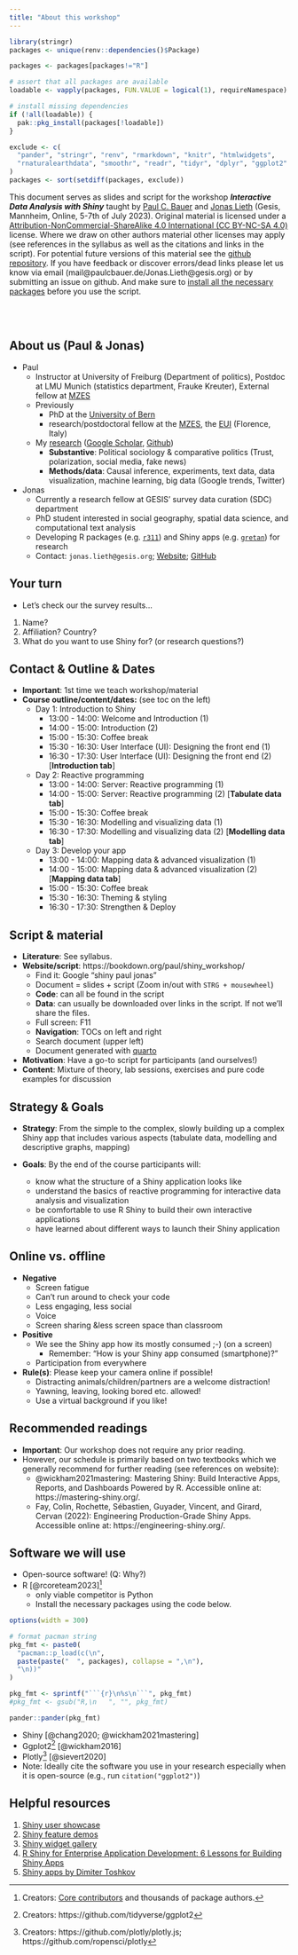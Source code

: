 ```yaml
---
title: "About this workshop"
---
```



```r
library(stringr)
packages <- unique(renv::dependencies()$Package)

packages <- packages[packages!="R"]

# assert that all packages are available
loadable <- vapply(packages, FUN.VALUE = logical(1), requireNamespace)

# install missing dependencies
if (!all(loadable)) {
  pak::pkg_install(packages[!loadable])
}

exclude <- c(
  "pander", "stringr", "renv", "rmarkdown", "knitr", "htmlwidgets",
  "rnaturalearthdata", "smoothr", "readr", "tidyr", "dplyr", "ggplot2"
)
packages <- sort(setdiff(packages, exclude))
```





This document serves as slides and script for the workshop ***Interactive Data Analysis with Shiny*** taught by [Paul C. Bauer](http://paulcbauer.eu/) <a href='https://twitter.com/p_c_bauer' class='fa fa-twitter' target='_blank'></a> and [Jonas Lieth]() (Gesis, Mannheim, Online, 5-7th of July 2023). Original material is licensed under a [Attribution-NonCommercial-ShareAlike 4.0 International (CC BY-NC-SA 4.0)](https://creativecommons.org/licenses/by-nc-sa/4.0/) license. Where we draw on other authors material other licenses may apply (see references in the syllabus as well as the citations and links in the script). For potential future versions of this material see the  [github repository](https://github.com/paulcbauer/shiny_workshop/). If you have feedback or discover errors/dead links please let us know via email (mail@paulcbauer.de/Jonas.Lieth@gesis.org) or by submitting an issue on github. And make sure to [install all the necessary packages]() before you use the script.

<br><br>

## About us (Paul & Jonas)
- Paul	
  + Instructor at University of Freiburg (Department of politics), Postdoc at LMU Munich (statistics department, Frauke Kreuter), External fellow at [MZES](https://www.mzes.uni-mannheim.de/d7/en)
  + Previously
    + PhD at the [University of Bern](http://www.unibe.ch/index_eng.html)
    + research/postdoctoral fellow at the [MZES](https://www.mzes.uni-mannheim.de/d7/en), the [EUI](https://www.eui.eu/) (Florence, Italy)
  + My [research](https://sites.google.com/view/paulcbauer/publications) ([Google Scholar](https://scholar.google.ch/citations?user=hw-b-MkAAAAJ&hl=en), [Github](https://github.com/paulcbauer))
    + **Substantive**: Political sociology & comparative politics (Trust, polarization, social media, fake news)
    + **Methods/data**: Causal inference, experiments, text data, data visualization, machine learning, big data (Google trends, Twitter)
- Jonas
	- Currently a research fellow at GESIS' survey data curation (SDC) department
	- PhD student interested in social geography, spatial data science, and computational text analysis
	- Developing R packages (e.g. [`r311`](https://github.com/JsLth/r311)) and Shiny apps  (e.g. [`gretan`](https://github.com/JsLth/gretan)) for research
	- Contact: `jonas.lieth@gesis.org`; [Website](https://www.gesis.org/institut/ueber-uns/mitarbeitendenverzeichnis/person/Jonas.Lieth); [GitHub](https://github.com/JsLth)





## Your turn

- Let's check our the survey results...

1. Name?
2. Affiliation? Country?
3. What do you want to use Shiny for? (or research questions?)

<!--
Below take too long for short workshop
4. Previous experience with R?
5. Why are you interested in this
workshop?
-->




## Contact & Outline & Dates
- **Important**: 1st time we teach workshop/material
- **Course outline/content/dates:** (see toc on the left) 
  - Day 1: Introduction to Shiny
    - 13:00 - 14:00: Welcome and Introduction (1)
    - 14:00 - 15:00: Introduction (2)
    - 15:00 - 15:30: Coffee break
    - 15:30 - 16:30: User Interface (UI): Designing the front end (1)
    - 16:30 - 17:30: User Interface (UI): Designing the front end (2) [**Introduction tab**]
  - Day 2: Reactive programming
    - 13:00 - 14:00: Server: Reactive programming (1)
    - 14:00 - 15:00: Server: Reactive programming (2)  [**Tabulate data tab**]
    - 15:00 - 15:30: Coffee break
    - 15:30 - 16:30: Modelling and visualizing data (1)
    - 16:30 - 17:30: Modelling and visualizing data (2) [**Modelling data tab**]
  - Day 3: Develop your app
    - 13:00 - 14:00: Mapping data & advanced visualization (1)
    - 14:00 - 15:00: Mapping data & advanced visualization (2)  [**Mapping data tab**]
    - 15:00 - 15:30: Coffee break
    - 15:30 - 16:30: Theming & styling 
    - 16:30 - 17:30: Strengthen & Deploy






## Script & material {#material}
- **Literature**: See syllabus.
- **Website/script**: https://bookdown.org/paul/shiny_workshop/
	- Find it: Google "shiny paul jonas"
	- Document = slides  + script (Zoom in/out with `STRG + mousewheel`)
	- **Code**: can all be found in the script
	- **Data**: can usually be downloaded over links in the script. If not we'll share the files.
	- Full screen: F11
	- **Navigation**: TOCs on left and right
	- Search document (upper left)
	- Document generated with [quarto](https://quarto.org/)
- **Motivation**: Have a go-to script for participants (and ourselves!)
- **Content**: Mixture of theory, lab sessions, exercises and pure code examples for discussion




## Strategy & Goals
- **Strategy**: From the simple to the complex, slowly building up a complex Shiny app that includes various aspects (tabulate data, modelling and descriptive graphs, mapping)

- **Goals**: By the end of the course participants will:
	- know what the structure of a Shiny application looks like
	- understand the basics of reactive programming for interactive data analysis and visualization
	- be comfortable to use R Shiny to build their own interactive applications
	- have learned about different ways to launch their Shiny application






  






## Online vs. offline

* **Negative**
    + Screen fatigue
    + Can't run around to check your code
    + Less engaging, less social
    + Voice
    + Screen sharing &less screen space than classroom 
* **Positive**
    + We see the Shiny app how its mostly consumed
    ;-) (on a screen)
        + Remember: "How is your Shiny app consumed (smartphone)?"
    + Participation from everywhere
* **Rule(s)**: Please keep your camera online if possible!
  + Distracting animals/children/partners are a welcome distraction!
  + Yawning, leaving, looking bored etc. allowed!
  + Use a virtual background if you like!
  







  
    
## Recommended readings

- **Important**: Our workshop does not require any prior reading. 
- However, our schedule is primarily based on two textbooks which we generally recommend for further reading (see references on website):
	- @wickham2021mastering: Mastering Shiny: Build Interactive Apps, Reports, and Dashboards Powered by R. Accessible online at: https://mastering-shiny.org/. 
	- Fay, Colin, Rochette, Sébastien, Guyader, Vincent, and Girard, Cervan (2022): Engineering Production-Grade Shiny Apps. Accessible online at: https://engineering-shiny.org/.













## Software we will use
- Open-source software! (Q: Why?)
- R [@rcoreteam2023]^[Creators: [Core contributors](https://www.r-project.org/contributors.html)  and thousands of package authors.]
  - only viable competitor is Python
  - Install the necessary packages using the code below.

```r
options(width = 300)

# format pacman string
pkg_fmt <- paste0(
  "pacman::p_load(c(\n",
  paste(paste("  ", packages), collapse = ",\n"),
  "\n))"
)

pkg_fmt <- sprintf("```{r}\n%s\n```", pkg_fmt)
#pkg_fmt <- gsub("R,\n   ", "", pkg_fmt)

pander::pander(pkg_fmt)
```

- Shiny [@chang2020; @wickham2021mastering]
- Ggplot2^[Creators: https://github.com/tidyverse/ggplot2] [@wickham2016]
* Plotly^[Creators: https://github.com/plotly/plotly.js; https://github.com/ropensci/plotly] [@sievert2020]
* Note: Ideally cite the software you use in your research especially when it is open-source (e.g., run `citation("ggplot2")`)






## Helpful resources

1. [Shiny user showcase](https://shiny.posit.co/r/gallery/#user-showcase) 
2. [Shiny feature demos](https://shiny.posit.co/r/gallery/#feature-demos)
3. [Shiny widget gallery](https://shiny.posit.co/r/gallery/widgets/widget-gallery/)
4. [R Shiny for Enterprise Application Development: 6 Lessons for Building Shiny Apps](https://appsilon.com/why-you-should-use-r-shiny-for-enterprise-application-development/#anchor-7)
5. [Shiny apps by Dimiter Toshkov](http://www.dimiter.eu/Visualizations.html)
